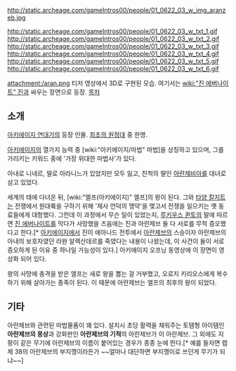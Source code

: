 http://static.archeage.com/gameIntros00/people/01_0622_03_w_img_aranzeb.jpg

http://static.archeage.com/gameIntros00/people/01_0622_03_w_txt_1.gif
http://static.archeage.com/gameIntros00/people/01_0622_03_w_txt_2.gif
http://static.archeage.com/gameIntros00/people/01_0622_03_w_txt_3.gif
http://static.archeage.com/gameIntros00/people/01_0622_03_w_txt_4.gif
http://static.archeage.com/gameIntros00/people/01_0622_03_w_txt_5.gif
http://static.archeage.com/gameIntros00/people/01_0622_03_w_txt_6.gif

attachment:/aran.png
티저 영상에서 3D로 구현된 모습. 여기서는 [[wiki:"진 에버나이트" 진]]과 싸우는 장면으로 등장.
[[목차]]

== 소개 ==
[[아키에이지 연대기]]의 등장 인물. [[최초의 원정대]] 중 한명.

[[아키에이지]]의 열가지 능력 중 [wiki:"아키에이지/마법" 마법]을 상징하고 있으며, 그를 가리키는 키워드 중에 '가장 위대한 마법사'가 있다.

아내로 니네르, 딸로 아라니느가 있었지만 모두 잃고, 친척의 딸인 [[아란제비아]]를 대녀로 삼고 있었다.

세계의 태에 다녀온 뒤, [wiki:"엘프(아키에이지)" 엘프]의 왕이 된다. 그와 [[타양 칼지트]]는 전쟁에서 원대륙을 구하기 위해 '제사 언덕의 맹약'을 맺고서 전쟁을 일으키는 옛 동료들에게 대항했다. 그런데 이 과정에서 무슨 일이 있었는지, [[루키우스 퀸토]]의 말에 따르면 [[진 에버나이트]]를 막다가 사망했을 즈음에는 진과 아란제브 둘 다 서로를 무척 증오했다고 한다.[* [[아키에이지]]에서 진이 에아나드 전투에서 [[아란제브]]의 스승이자 아란제브의 아내의 보호자였던 라완 알렉산데르를 죽였다는 내용이 나왔는데, 이 사건이 둘이 서로 증오하게 된 이유 중 하나일 가능성이 있다.] 아키에이지 오프닝 동영상에 이 장면이 영상화 되어 있다. 

왕의 사망에 충격을 받은 엘프는 새로 왕을 뽑는 걸 거부했고, 오로지 키리오스에게 복수하기 위해 살아가는 종족이 된다. 이 때문에 아란제브는 엘프의 최후의 왕이 되었다.

== 기타 ==
아란제브와 관련된 마법물품이 꽤 있다. 설치시 초당 활력을 채워주는 토템형 아이템인 '''아란제브의 몽상'''과 강화판인 '''아란제브의 기적'''의 아란제브가 이 아란제브. 그 외에도 지팡이 같은 무기에 아란제브의 이름이 붙어있는 경우가 종종 눈에 띈다.[* 예를 들자면 렙제 38의 아란제브의 부지깽이라든가 ~~얼마나 대단하면 부지깽이로 쓰던게 무기가 되냐~~]
